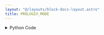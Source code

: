 ```yaml
---
layout: "@/layouts/block-docs-layout.astro"
title: PROLOGIX_MODE
---
```



<PythonDocsDisplay docstring={docstring} />
<AppDisplay app={app} blockName="PROLOGIX_MODE" client:visible />

<details>
<summary>Python Code</summary>
```python
import serial
import traceback
from flojoy import flojoy, SerialConnection, DataContainer, TextBlob
from typing import cast, Optional, Literal


@flojoy(deps={"pyserial": "3.5"}, inject_connection=True)
def PROLOGIX_MODE(
    connection: SerialConnection,
    default: Optional[DataContainer] = None,
    mode: Literal["CONTROLLER", "DEVICE"] = "CONTROLLER",
) -> TextBlob:
    """The PROLOGIX_MODE node sets the mode of the Prologix USB-to-GPIB controller - 1 for CONTROLLER mode and 0 for DEVICE mode.

    From the Prologix manual:

    In Controller mode, the GPIB-USB Controller acts as the Controller-In-Charge (CIC)
    on the GPIB bus. When the controller receives a command over the USB port
    terminated by the USB terminator – CR (ASCII 13) or LF (ASCII 10) – it addresses the
    GPIB instrument at the currently specified address (See ++addr command) to listen, and
    passes along the received data.

    In Device mode, Prologix GPIB-USB Controller acts as another peripheral on the GPIB
    bus. In this mode, the controller can act as a GPIB TALKER or GPIB LISTENER
    only. Since Prologix GPIB-USB Controller is not the Controller-In-Charge while in this
    mode, it expects to receive commands from a GPIB controller. When Device mode is
    enabled Prologix GPIB-USB controller configures itself as a GPIB Listener. All data
    received by the controller over the GPIB port is passed along to the USB port without
    buffering.

    Inputs
    ------
    default: DataContainer
        Any DataContainer - likely connected to the output of the OPEN_SERIAL node.

    Parameters
    ----------
    connection: Serial
        The open serial connection with the instrument.

    Returns
    -------
    TextBlob
        Response from the Prologix USB-to-GPIB controller.
    """

    # Start serial communication with the instrument
    ser = cast(serial.Serial, connection.get_handle())

    if ser is None:
        raise ValueError("Serial communication is not open")

    mode_integer = 0
    if mode == "CONTROLLER":
        mode_integer = 1

    cmd = "++mode " + str(mode_integer) + "\r\n"
    ser.write(cmd.encode())

    s = ser.read(256)

    return TextBlob(s)

```
[Find this Flojoy Block on GitHub](https://github.com/flojoy-ai/blocks/blob/main/blocks/IO/PROTOCOLS/GPIB/PROLOGIX/PROLOGIX_MODE/PROLOGIX_MODE.py)
</details>


## Example
